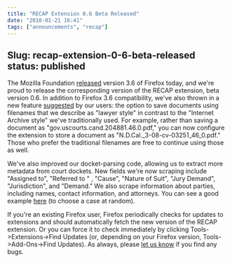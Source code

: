 ```yaml
---
title: "RECAP Extension 0.6 Beta Released"
date: "2010-01-21 16:41"
tags: ["announcements", "recap"]
---
```

Slug: recap-extension-0-6-beta-released
status: published
---

The Mozilla Foundation
[released](http://arstechnica.com/open-source/news/2010/01/hands-on-firefox-36.ars)
version 3.6 of Firefox today, and we're proud to release the
corresponding version of the RECAP extension, beta version 0.6. In
addition to Firefox 3.6 compatibility, we've also thrown in a new
feature
[suggested](http://recapthelaw.uservoice.com/forums/26501-general/filter/completed)
by our users: the option to save documents using filenames that we
describe as "lawyer style" in contrast to the "Internet Archive style"
we've traditionally used. For example, rather than saving a document as
"gov.uscourts.cand.204881.46.0.pdf," you can now configure the extension
to store a document as "N.D.Cal.\_3-08-cv-03251\_46\_0.pdf." Those who
prefer the traditional filenames are free to continue using those as
well.

We've also improved our docket-parsing code, allowing us to extract more
metadata from court dockets. New fields we're now scraping include
"Assigned to", "Referred to " , "Cause", "Nature of Suit", "Jury
Demand", "Jurisdiction", and "Demand." We also scrape information about
parties, including names, contact information, and attorneys. You can
see a good example
[here](http://ia341316.us.archive.org/1/items/gov.uscourts.txnd.188733/gov.uscourts.txnd.188733.docket.html)
(to choose a case at random).

If you're an existing Firefox user, Firefox periodically checks for
updates to extensions and should automatically fetch the new version of
the RECAP extension. Or you can force it to check immediately by
clicking Tools-&gt;Extensions-&gt;Find Updates (or, depending on your
Firefox version, Tools-&gt;Add-Ons-&gt;Find Updates). As always, please
[let us know](mailto:info@free.law) if you find any bugs.
